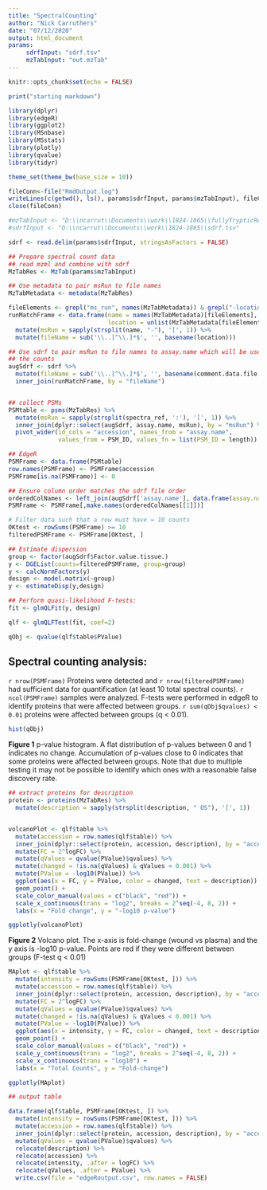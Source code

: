 ```yaml
---
title: "SpectralCounting"
author: "Nick Carruthers"
date: "07/12/2020"
output: html_document
params: 
     sdrfInput: "sdrf.tsv"
     mzTabInput: "out.mzTab"
---
```


```r
knitr::opts_chunk$set(echo = FALSE)
```

```r
print("starting markdown")

library(dplyr)
library(edgeR)
library(ggplot2)
library(MSnbase)
library(MSstats)
library(plotly)
library(qvalue)
library(tidyr)

theme_set(theme_bw(base_size = 10))
```

```r
fileConn<-file("RmdOutput.log")
writeLines(c(getwd(), ls(), params$sdrfInput, params$mzTabInput), fileConn)
close(fileConn)
```


```r
#mzTabInput <- "D:\\ncarrut\\Documents\\work\\1824-1865\\fullyTrypticRes\\proteomics_lfq\\out.mzTab"
#sdrfInput <- "D:\\ncarrut\\Documents\\work\\1824-1865\\sdrf.tsv"

sdrf <- read.delim(params$sdrfInput, stringsAsFactors = FALSE)
```



```r
## Prepare spectral count data
## read mzml and combine with sdrf
MzTabRes <- MzTab(params$mzTabInput)

## Use metadata to pair msRun to file names
MzTabMetadata <- metadata(MzTabRes)

fileElements <- grepl("ms_run", names(MzTabMetadata)) & grepl("-location", names(MzTabMetadata))
runMatchFrame <- data.frame(name = names(MzTabMetadata)[fileElements], 
                            location = unlist(MzTabMetadata[fileElements])) %>%
  mutate(msRun = sapply(strsplit(name, "-"), '[', 1)) %>%
  mutate(fileName = sub('\\..[^\\.]*$', '', basename(location)))

## Use sdrf to pair msRun to file names to assay.name which will be used to compile
## the counts
augSdrf <- sdrf %>%
  mutate(fileName = sub('\\..[^\\.]*$', '', basename(comment.data.file.))) %>%
  inner_join(runMatchFrame, by = "fileName")


## collect PSMs
PSMtable <- psms(MzTabRes) %>%
  mutate(msRun = sapply(strsplit(spectra_ref, ':'), '[', 1)) %>%
  inner_join(dplyr::select(augSdrf, assay.name, msRun), by = "msRun") %>%
  pivot_wider(id_cols = "accession", names_from = "assay.name", 
              values_from = PSM_ID, values_fn = list(PSM_ID = length))

```

```r
## EdgeR
PSMFrame <- data.frame(PSMtable)
row.names(PSMFrame) <- PSMFrame$accession
PSMFrame[is.na(PSMFrame)] <- 0

## Ensure column order matches the sdrf file order
orderedColNames <- left_join(augSdrf['assay.name'], data.frame(assay.name = colnames(PSMFrame)), by = "assay.name")
PSMFrame <- PSMFrame[,make.names(orderedColNames[[1]])]

# Filter data such that a row must have = 10 counts
OKtest <- rowSums(PSMFrame) >= 10
filteredPSMFrame <- PSMFrame[OKtest, ]

## Estimate dispersion
group <- factor(augSdrf$Factor.value.tissue.)
y <- DGEList(counts=filteredPSMFrame, group=group)
y <- calcNormFactors(y)
design <- model.matrix(~group)
y <- estimateDisp(y,design)

## Perform quasi-likelihood F-tests:
fit <- glmQLFit(y, design)

qlf <- glmQLFTest(fit, coef=2)

qObj <- qvalue(qlf$table$PValue)
```

## Spectral counting analysis:
`r nrow(PSMFrame)` Proteins were detected and `r nrow(filteredPSMFrame)` had sufficient data for quantification (at least 10 total spectral counts).  `r ncol(PSMFrame)` samples were analyzed.  F-tests were performed in edgeR to identify proteins that were affected between groups.  `r sum(qObj$qvalues) < 0.01` proteins were affected between groups (q < 0.01).  


```r
hist(qObj) 
```

**Figure 1** p-value histogram.  A flat distribution of p-values between 0 and 1 indicates no change.  Accumulation of p-values close to 0 indicates that some proteins were affected between groups.  Note that due to multiple testing it may not be possible to identify which ones with a reasonable false discovery rate.  

```r
## extract proteins for description
protein <- proteins(MzTabRes) %>%
  mutate(description = sapply(strsplit(description, " OS"), '[', 1))


volcanoPlot <- qlf$table %>%
  mutate(accession = row.names(qlf$table)) %>%
  inner_join(dplyr::select(protein, accession, description), by = "accession") %>%
  mutate(FC = 2^logFC) %>%
  mutate(qValues = qvalue(PValue)$qvalues) %>%
  mutate(changed = !is.na(qValues) & qValues < 0.001) %>%
  mutate(PValue = -log10(PValue)) %>%
  ggplot(aes(x = FC, y = PValue, color = changed, text = description)) +
  geom_point() +
  scale_color_manual(values = c("black", "red")) +
  scale_x_continuous(trans = "log2", breaks = 2^seq(-4, 8, 2)) +
  labs(x = "Fold change", y = "-log10 p-value")

ggplotly(volcanoPlot)
```

**Figure 2** Volcano plot.  The x-axis is fold-change (wound vs plasma) and the y axis is -log10 p-value.  Points are red if they were different between groups (F-test q < 0.01)

```r
MAplot <- qlf$table %>%
  mutate(intensity = rowSums(PSMFrame[OKtest, ])) %>%
  mutate(accession = row.names(qlf$table)) %>%
  inner_join(dplyr::select(protein, accession, description), by = "accession") %>%
  mutate(FC = 2^logFC) %>%
  mutate(qValues = qvalue(PValue)$qvalues) %>%
  mutate(changed = !is.na(qValues) & qValues < 0.001) %>%
  mutate(PValue = -log10(PValue)) %>%
  ggplot(aes(x = intensity, y = FC, color = changed, text = description)) +
  geom_point() +
  scale_color_manual(values = c("black", "red")) +
  scale_y_continuous(trans = "log2", breaks = 2^seq(-4, 8, 2)) +
  scale_x_continuous(trans = "log10") +
  labs(x = "Total Counts", y = "Fold-change")

ggplotly(MAplot)

```

```r
## output table

data.frame(qlf$table, PSMFrame[OKtest, ]) %>%
  mutate(intensity = rowSums(PSMFrame[OKtest, ])) %>%
  mutate(accession = row.names(qlf$table)) %>%
  inner_join(dplyr::select(protein, accession, description), by = "accession") %>%
  mutate(qValues = qvalue(PValue)$qvalues) %>%
  relocate(description) %>%
  relocate(accession) %>%
  relocate(intensity, .after = logFC) %>%
  relocate(qValues, .after = PValue) %>%
  write.csv(file = "edgeRoutput.csv", row.names = FALSE)


```


